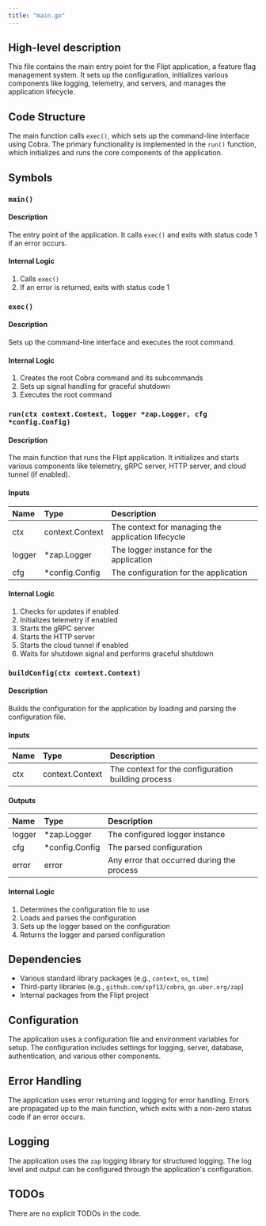 ```yaml
---
title: "main.go"
---
```


## High-level description
This file contains the main entry point for the Flipt application, a feature flag management system. It sets up the configuration, initializes various components like logging, telemetry, and servers, and manages the application lifecycle.

## Code Structure
The main function calls `exec()`, which sets up the command-line interface using Cobra. The primary functionality is implemented in the `run()` function, which initializes and runs the core components of the application.

## Symbols

### `main()`
#### Description
The entry point of the application. It calls `exec()` and exits with status code 1 if an error occurs.

#### Internal Logic
1. Calls `exec()`
2. If an error is returned, exits with status code 1

### `exec()`
#### Description
Sets up the command-line interface and executes the root command.

#### Internal Logic
1. Creates the root Cobra command and its subcommands
2. Sets up signal handling for graceful shutdown
3. Executes the root command

### `run(ctx context.Context, logger *zap.Logger, cfg *config.Config)`
#### Description
The main function that runs the Flipt application. It initializes and starts various components like telemetry, gRPC server, HTTP server, and cloud tunnel (if enabled).

#### Inputs
| Name | Type | Description |
|:-----|:-----|:------------|
| ctx | context.Context | The context for managing the application lifecycle |
| logger | *zap.Logger | The logger instance for the application |
| cfg | *config.Config | The configuration for the application |

#### Internal Logic
1. Checks for updates if enabled
2. Initializes telemetry if enabled
3. Starts the gRPC server
4. Starts the HTTP server
5. Starts the cloud tunnel if enabled
6. Waits for shutdown signal and performs graceful shutdown

### `buildConfig(ctx context.Context)`
#### Description
Builds the configuration for the application by loading and parsing the configuration file.

#### Inputs
| Name | Type | Description |
|:-----|:-----|:------------|
| ctx | context.Context | The context for the configuration building process |

#### Outputs
| Name | Type | Description |
|:-----|:-----|:------------|
| logger | *zap.Logger | The configured logger instance |
| cfg | *config.Config | The parsed configuration |
| error | error | Any error that occurred during the process |

#### Internal Logic
1. Determines the configuration file to use
2. Loads and parses the configuration
3. Sets up the logger based on the configuration
4. Returns the logger and parsed configuration

## Dependencies
- Various standard library packages (e.g., `context`, `os`, `time`)
- Third-party libraries (e.g., `github.com/spf13/cobra`, `go.uber.org/zap`)
- Internal packages from the Flipt project

## Configuration
The application uses a configuration file and environment variables for setup. The configuration includes settings for logging, server, database, authentication, and various other components.

## Error Handling
The application uses error returning and logging for error handling. Errors are propagated up to the main function, which exits with a non-zero status code if an error occurs.

## Logging
The application uses the `zap` logging library for structured logging. The log level and output can be configured through the application's configuration.

## TODOs
There are no explicit TODOs in the code.